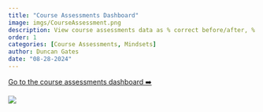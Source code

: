 ```yaml
---
title: "Course Assessments Dashboard"
image: imgs/CourseAssessment.png
description: View course assessments data as % correct before/after, % correct by each question, and finally % selected within each question!
order: 1
categories: [Course Assessments, Mindsets]
author: Duncan Gates
date: "08-28-2024"
---
```


[Go to the course assessments dashboard ➡️](https://teachinglabhq.shinyapps.io/course_assessments)

[![](imgs/course_assessments_nav.gif)](https://teachinglabhq.shinyapps.io/course_assessments/)
